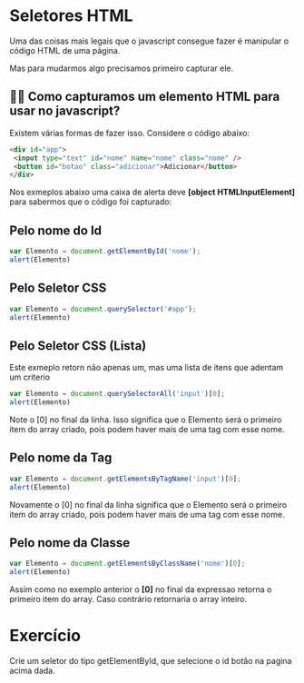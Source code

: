 Seletores HTML
==============

Uma das coisas mais legais que o javascript consegue fazer é manipular o código HTML de uma página.

Mas para mudarmos algo precisamos primeiro capturar ele. 


👵🏻 Como capturamos um elemento HTML para usar no javascript?
----------------------------------------------------------------

Existem várias formas de fazer isso. Considere o código abaixo:

```html
<div id="app">
 <input type="text" id="nome" name="nome" class="nome" />
 <button id="botao" class="adicionar">Adicionar</button>
</div>
```
Nos exmeplos abaixo uma caixa de alerta deve **[object HTMLInputElement]** para sabermos que o código foi capturado:

Pelo nome do Id
------------------

```javascript
var Elemento = document.getElementById('nome');
alert(Elemento)
```

Pelo Seletor CSS
--------------------

```javascript
var Elemento = document.querySelector('#app');
alert(Elemento)
```

Pelo Seletor CSS (Lista)
-----------------------

Este exmeplo retorn não apenas um, mas uma lista de itens que adentam um criterio

```javascript
var Elemento = document.querySelectorAll('input')[0];
alert(Elemento)
```

Note o [0] no final da linha. Isso significa que o Elemento será o primeiro item do array criado, pois podem haver mais de uma tag com esse nome.


Pelo nome da Tag
-----------------

```javascript
var Elemento = document.getElementsByTagName('input')[0];
alert(Elemento)
```
Novamente o [0] no final da linha significa que o Elemento será o primeiro item do array criado, pois podem haver mais de uma tag com esse nome.

Pelo nome da Classe
--------------------

```javascript
var Elemento = document.getElementsByClassName('nome')[0];
alert(Elemento)
```

Assim como no exemplo anterior o **[0]** no final da expressao retorna o primeiro item do array. Caso contrário retornaria o array inteiro.

Exercício
===========

Crie um seletor do tipo getElementById, que selecione o id botão na pagina acima dada.
